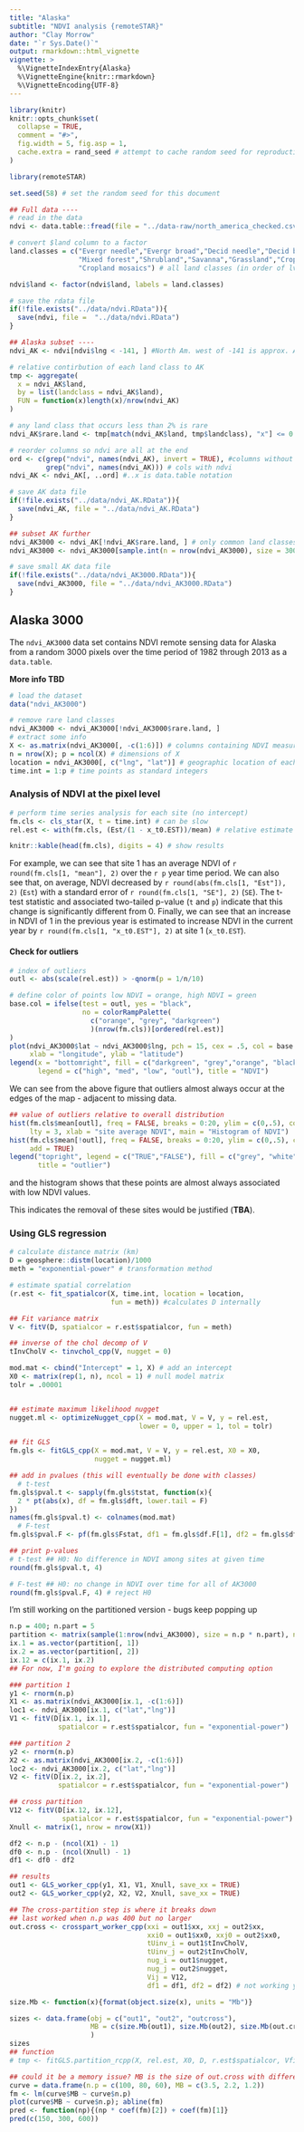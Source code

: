 ```yaml
---
title: "Alaska"
subtitle: "NDVI analysis {remoteSTAR}"
author: "Clay Morrow"
date: "`r Sys.Date()`"
output: rmarkdown::html_vignette
vignette: >
  %\VignetteIndexEntry{Alaska}
  %\VignetteEngine{knitr::rmarkdown}
  %\VignetteEncoding{UTF-8}
---
```


```r
library(knitr)
knitr::opts_chunk$set(
  collapse = TRUE,
  comment = "#>", 
  fig.width = 5, fig.asp = 1,
  cache.extra = rand_seed # attempt to cache random seed for reproduction 
)
```

```r
library(remoteSTAR)
```

```r
set.seed(58) # set the random seed for this document
```

```r
## Full data ----
# read in the data
ndvi <- data.table::fread(file = "../data-raw/north_america_checked.csv")

# convert $land column to a factor
land.classes = c("Evergr needle","Evergr broad","Decid needle","Decid broad",
                 "Mixed forest","Shrubland","Savanna","Grassland","Cropland",
                 "Cropland mosaics") # all land classes (in order of lvs)

ndvi$land <- factor(ndvi$land, labels = land.classes)

# save the rdata file
if(!file.exists("../data/ndvi.RData")){
  save(ndvi, file =  "../data/ndvi.RData")
}

## Alaska subset ----
ndvi_AK <- ndvi[ndvi$lng < -141, ] #North Am. west of -141 is approx. AK

# relative contirbution of each land class to AK
tmp <- aggregate(
  x = ndvi_AK$land,
  by = list(landclass = ndvi_AK$land),
  FUN = function(x)length(x)/nrow(ndvi_AK)
)

# any land class that occurs less than 2% is rare
ndvi_AK$rare.land <- tmp[match(ndvi_AK$land, tmp$landclass), "x"] <= 0.02

# reorder columns so ndvi are all at the end
ord <- c(grep("ndvi", names(ndvi_AK), invert = TRUE), #columns without 'ndvi'
         grep("ndvi", names(ndvi_AK))) # cols with ndvi
ndvi_AK <- ndvi_AK[, ..ord] #..x is data.table notation

# save AK data file
if(!file.exists("../data/ndvi_AK.RData")){
  save(ndvi_AK, file = "../data/ndvi_AK.RData")
}

## subset AK further
ndvi_AK3000 <- ndvi_AK[!ndvi_AK$rare.land, ] # only common land classes
ndvi_AK3000 <- ndvi_AK3000[sample.int(n = nrow(ndvi_AK3000), size = 3000), ] # 3000 pts

# save small AK data file
if(!file.exists("../data/ndvi_AK3000.RData")){
  save(ndvi_AK3000, file = "../data/ndvi_AK3000.RData")
}
```

## Alaska 3000

The `ndvi_AK3000` data set contains NDVI remote sensing data for Alaska from a 
random 3000 pixels over the time period of 1982 through 2013 as a `data.table`.

**More info TBD**

```r
# load the dataset
data("ndvi_AK3000")

# remove rare land classes
ndvi_AK3000 <- ndvi_AK3000[!ndvi_AK3000$rare.land, ]
# extract some info
X <- as.matrix(ndvi_AK3000[, -c(1:6)]) # columns containing NDVI measurements
n = nrow(X); p = ncol(X) # dimensions of X
location = ndvi_AK3000[, c("lng", "lat")] # geographic location of each site
time.int = 1:p # time points as standard integers
```

### Analysis of NDVI at the pixel level

```r
# perform time series analysis for each site (no intercept)
fm.cls <- cls_star(X, t = time.int) # can be slow
rel.est <- with(fm.cls, (Est/(1 - x_t0.EST))/mean) # relative estimate

knitr::kable(head(fm.cls), digits = 4) # show results
```

For example, we can see that site 1 has an average NDVI of 
`r round(fm.cls[1, "mean"], 2)` over the `r p` year time period. We can also 
see that, on average, NDVI decreased by `r round(abs(fm.cls[1, "Est"]), 2)` 
(`Est`) with a standard error of `r round(fm.cls[1, "SE"], 2)` (`SE`). The 
t-test statistic and associated two-tailed p-value (`t` and `p`) indicate that
this change is significantly different from 0. Finally, we can see that an 
increase in NDVI of 1 in the previous year is estimated to increase NDVI in 
the current year by `r round(fm.cls[1, "x_t0.EST"], 2)` at site 1 (`x_t0.EST`).

#### Check for outliers

```r
# index of outliers
outl <- abs(scale(rel.est)) > -qnorm(p = 1/n/10)

# define color of points low NDVI = orange, high NDVI = green
base.col = ifelse(test = outl, yes = "black",
                  no = colorRampPalette(
                    c("orange", "grey", "darkgreen")
                    )(nrow(fm.cls))[ordered(rel.est)]
)
plot(ndvi_AK3000$lat ~ ndvi_AK3000$lng, pch = 15, cex = .5, col = base.col,
     xlab = "longitude", ylab = "latitude")
legend(x = "bottomright", fill = c("darkgreen", "grey","orange", "black"),
       legend = c("high", "med", "low", "outl"), title = "NDVI")
```

We can see from the above figure that outliers almost always occur at the edges of
the map - adjacent to missing data. 

```r
## value of outliers relative to overall distribution
hist(fm.cls$mean[outl], freq = FALSE, breaks = 0:20, ylim = c(0,.5), col = "grey",
     lty = 3, xlab = "site average NDVI", main = "Histogram of NDVI")
hist(fm.cls$mean[!outl], freq = FALSE, breaks = 0:20, ylim = c(0,.5), col = NULL,
     add = TRUE)
legend("topright", legend = c("TRUE","FALSE"), fill = c("grey", "white"),
       title = "outlier")
```

and the histogram shows that these points are almost always associated with low NDVI values. 

This indicates the removal of these sites would be justified (**TBA**). 


### Using GLS regression

```r
# calculate distance matrix (km)
D = geosphere::distm(location)/1000
meth = "exponential-power" # transformation method

# estimate spatial correlation
(r.est <- fit_spatialcor(X, time.int, location = location, 
                         fun = meth)) #calculates D internally
```

```r
## Fit variance matrix
V <- fitV(D, spatialcor = r.est$spatialcor, fun = meth)

## inverse of the chol decomp of V
tInvCholV <- tinvchol_cpp(V, nugget = 0)

mod.mat <- cbind("Intercept" = 1, X) # add an intercept
X0 <- matrix(rep(1, n), ncol = 1) # null model matrix
tolr = .00001


## estimate maximum likelihood nugget
nugget.ml <- optimizeNugget_cpp(X = mod.mat, V = V, y = rel.est,
                                lower = 0, upper = 1, tol = tolr)

## fit GLS 
fm.gls <- fitGLS_cpp(X = mod.mat, V = V, y = rel.est, X0 = X0,
                     nugget = nugget.ml)

## add in pvalues (this will eventually be done with classes)
  # t-test
fm.gls$pval.t <- sapply(fm.gls$tstat, function(x){
  2 * pt(abs(x), df = fm.gls$dft, lower.tail = F)
})
names(fm.gls$pval.t) <- colnames(mod.mat)
  # F-test
fm.gls$pval.F <- pf(fm.gls$Fstat, df1 = fm.gls$df.F[1], df2 = fm.gls$df.F[2], lower.tail = F)

## print p-values
# t-test ## H0: No difference in NDVI among sites at given time
round(fm.gls$pval.t, 4) 

# F-test ## H0: no change in NDVI over time for all of AK3000
round(fm.gls$pval.F, 4) # reject H0
```

I'm still working on the partitioned version - bugs keep popping up

```r
n.p = 400; n.part = 5
partition <- matrix(sample(1:nrow(ndvi_AK3000), size = n.p * n.part), ncol = n.part)
ix.1 = as.vector(partition[, 1])
ix.2 = as.vector(partition[, 2])
ix.12 = c(ix.1, ix.2)
## For now, I'm going to explore the distributed computing option

### partition 1
y1 <- rnorm(n.p)
X1 <- as.matrix(ndvi_AK3000[ix.1, -c(1:6)])
loc1 <- ndvi_AK3000[ix.1, c("lat","lng")]
V1 <- fitV(D[ix.1, ix.1],
            spatialcor = r.est$spatialcor, fun = "exponential-power")

### partition 2
y2 <- rnorm(n.p)
X2 <- as.matrix(ndvi_AK3000[ix.2, -c(1:6)])
loc2 <- ndvi_AK3000[ix.2, c("lat","lng")]
V2 <- fitV(D[ix.2, ix.2],
            spatialcor = r.est$spatialcor, fun = "exponential-power")

## cross partition
V12 <- fitV(D[ix.12, ix.12],
             spatialcor = r.est$spatialcor, fun = "exponential-power")
Xnull <- matrix(1, nrow = nrow(X1))

df2 <- n.p - (ncol(X1) - 1)
df0 <- n.p - (ncol(Xnull) - 1)
df1 <- df0 - df2
```

```r
## results
out1 <- GLS_worker_cpp(y1, X1, V1, Xnull, save_xx = TRUE)
out2 <- GLS_worker_cpp(y2, X2, V2, Xnull, save_xx = TRUE)

## The cross-partition step is where it breaks down
## last worked when n.p was 400 but no larger
out.cross <- crosspart_worker_cpp(xxi = out1$xx, xxj = out2$xx,
                                  xxi0 = out1$xx0, xxj0 = out2$xx0,
                                  tUinv_i = out1$tInvCholV, 
                                  tUinv_j = out2$tInvCholV, 
                                  nug_i = out1$nugget, 
                                  nug_j = out2$nugget, 
                                  Vij = V12, 
                                  df1 = df1, df2 = df2) # not working yet

size.Mb <- function(x){format(object.size(x), units = "Mb")}

sizes <- data.frame(obj = c("out1", "out2", "outcross"), 
                    MB = c(size.Mb(out1), size.Mb(out2), size.Mb(out.cross))
                    )
sizes
## function
# tmp <- fitGLS.partition_rcpp(X, rel.est, X0, D, r.est$spatialcor, Vfit.fun = meth, npart = 5, mincross = 4, nug.int = c(0,1), nug.tol = tolr)
```

```r
## could it be a memory issue? MB is the size of out.cross with different n.p values
curve = data.frame(n.p = c(100, 80, 60), MB = c(3.5, 2.2, 1.2))
fm <- lm(curve$MB ~ curve$n.p)
plot(curve$MB ~ curve$n.p); abline(fm)
pred <- function(np){(np * coef(fm)[2]) + coef(fm)[1]}
pred(c(150, 300, 600))
```

